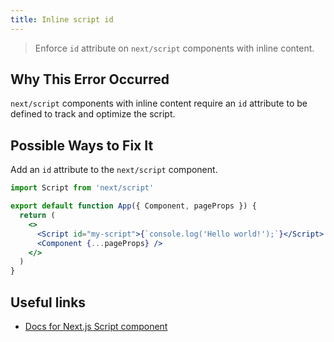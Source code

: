 ```yaml
---
title: Inline script id
---
```


> Enforce `id` attribute on `next/script` components with inline content.

## Why This Error Occurred

`next/script` components with inline content require an `id` attribute to be defined to track and optimize the script.

## Possible Ways to Fix It

Add an `id` attribute to the `next/script` component.

```jsx filename="pages/_app.js"
import Script from 'next/script'

export default function App({ Component, pageProps }) {
  return (
    <>
      <Script id="my-script">{`console.log('Hello world!');`}</Script>
      <Component {...pageProps} />
    </>
  )
}
```

## Useful links

- [Docs for Next.js Script component](/docs/pages/guides/scripts)
